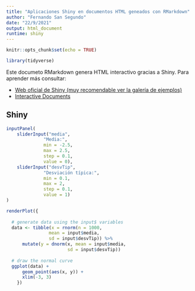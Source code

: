 ```yaml
---
title: "Aplicaciones Shiny en documentos HTML geneados con RMarkdown"
author: "Fernando San Segundo"
date: "22/9/2021"
output: html_document
runtime: shiny
---
```


```r
knitr::opts_chunk$set(echo = TRUE)

library(tidyverse)
```

Este documeto RMarkdown genera HTML interactivo gracias a Shiny. Para aprender más  consultar:  

+ [Web oficial de Shiny (muy recomendable ver la galería de ejemplos)](https://shiny.rstudio.com)
+ [Interactive Documents](http://rmarkdown.rstudio.com/authoring_shiny.html)

## Shiny

```r
inputPanel(
    sliderInput("media",
              "Media:",
              min = -2.5,
              max = 2.5,
              step = 0.1,
              value = 0),
    sliderInput("desvTip",
              "Desviación típica:",
              min = 0.1,
              max = 2,
              step = 0.1,
              value = 1)
)

renderPlot({
  
  # generate data using the input$ variables
  data <- tibble(x = rnorm(n = 1000, 
                mean = input$media, 
                sd = input$desvTip)) %>% 
      mutate(y = dnorm(x, mean = input$media, 
                       sd = input$desvTip))
      
  # draw the normal curve
  ggplot(data) + 
      geom_point(aes(x, y)) + 
      xlim(-3, 3)
    })
```

